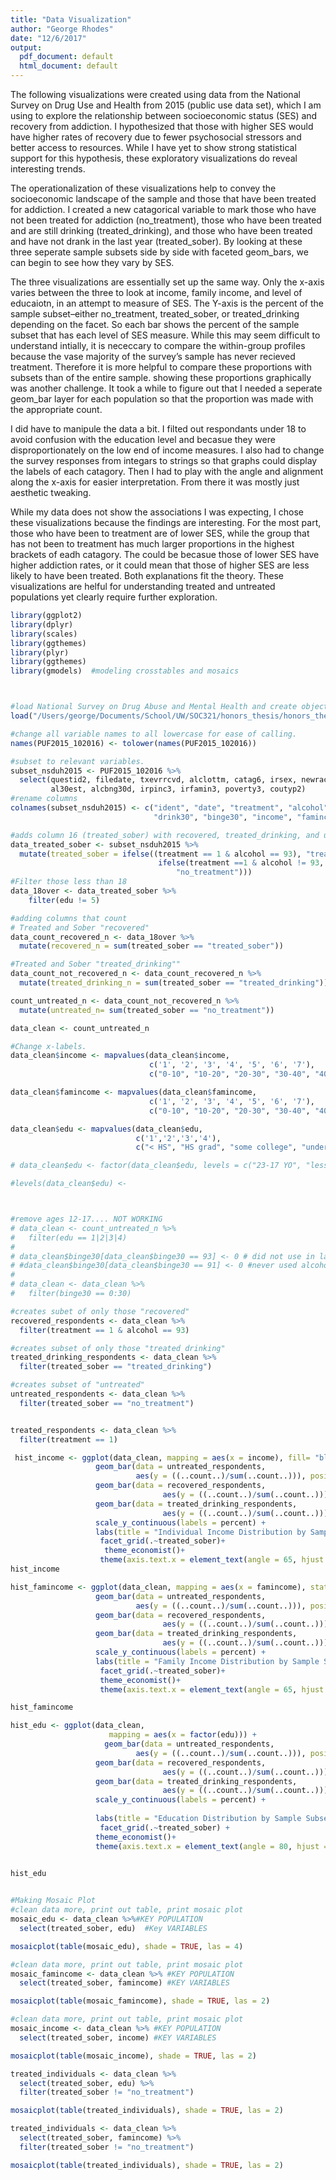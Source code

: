 ```yaml
---
title: "Data Visualization"
author: "George Rhodes"
date: "12/6/2017"
output:
  pdf_document: default
  html_document: default
---
```



The following visualizations were created using data from the National Survey on Drug Use and Health from 2015 (public use data set), which I am using to explore the relationship between socioeconomic status (SES) and recovery from addiction. I hypothesized that those with higher SES would have higher rates of recovery due to fewer psychosocial stressors and better access to resources. While I have yet to show strong statistical support for this hypothesis, these exploratory visualizations do reveal interesting trends. 

The operationalization of these visualizations help to convey the socioeconomic landscape of the sample and those that have been treated for addiction. I created a new catagorical variable to mark those who have not been treated for addiction (no_treatment), those who have been treated and are still drinking (treated_drinking), and those who have been treated and have not drank in the last year (treated_sober). By looking at these three seperate sample subsets side by side with faceted geom_bars, we can begin to see how they vary by SES. 

The three visualizations are essentially set up the same way. Only the x-axis varies between the three to look at income, family income, and level of educaiotn, in an attempt to measure of SES. The Y-axis is the percent of the sample subset--either no_treatment, treated_sober, or treated_drinking depending on the facet. So each bar shows the percent of the sample subset that has each level of SES measure. While this may seem difficult to understand intially, it is nececcary to compare the within-group profiles because the vase majority of the survey's sample has never recieved treatment. Therefore it is more helpful to compare these proportions with subsets than of the entire sample. showing these proportions graphically was another challenge. It took a while to figure out that I needed a seperate geom_bar layer for each population so that the proportion was made with the appropriate count. 

I did have to manipule the data a bit.  I filted out respondants under 18 to avoid confusion with the education level and becasue they were disproportionately on the low end of income measures. I also had to change the survey responses from integars to strings so that graphs could display the labels of each catagory. Then I had to play with the angle and alignment along the x-axis for easier interpretation. From there it was mostly just aesthetic tweaking.

While my data does not show the associations I was expecting, I chose these visualizations because the findings are interesting. For the most part, those who have been to treatment are of lower SES, while the group that has not been to treatment has much larger proportions in the highest brackets of eadh catagory. The could be becasue those of lower SES have higher addiction rates, or it could mean that those of higher SES are less likely to have been treated. Both explanations fit the theory. These visualizations are helful for understanding treated and untreated populations yet clearly require further exploration. 



```r
library(ggplot2)
library(dplyr)
library(scales)
library(ggthemes)
library(plyr)
library(ggthemes)
library(gmodels)  #modeling crosstables and mosaics



#load National Survey on Drug Abuse and Mental Health and create object nsduh2015.
load("/Users/george/Documents/School/UW/SOC321/honors_thesis/honors_thesis/NSDUH-2015-survey-data.rda")

#change all variable names to all lowercase for ease of calling.
names(PUF2015_102016) <- tolower(names(PUF2015_102016))

#subset to relevant variables. 
subset_nsduh2015 <- PUF2015_102016 %>%
  select(questid2, filedate, txevrrcvd, alclottm, catag6, irsex, newrace2, irmaritstat, eduhighcat,
         al30est, alcbng30d, irpinc3, irfamin3, poverty3, coutyp2) 
#rename columns
colnames(subset_nsduh2015) <- c("ident", "date", "treatment", "alcohol", "age", "sex", "race", "marital", "edu", 
                                "drink30", "binge30", "income", "famincome", "poverty", "countytype")

#adds column 16 (treated_sober) with recovered, treated_drinking, and untreated 
data_treated_sober <- subset_nsduh2015 %>%
  mutate(treated_sober = ifelse((treatment == 1 & alcohol == 93), "treated_sober",
                                 ifelse(treatment ==1 & alcohol != 93, "treated_drinking",
                                     "no_treatment")))
#Filter those less than 18
data_18over <- data_treated_sober %>%
    filter(edu != 5)

#adding columns that count
# Treated and Sober "recovered"
data_count_recovered_n <- data_18over %>%
  mutate(recovered_n = sum(treated_sober == "treated_sober"))

#Treated and Sober "treated_drinking""
data_count_not_recovered_n <- data_count_recovered_n %>%
  mutate(treated_drinking_n = sum(treated_sober == "treated_drinking"))

count_untreated_n <- data_count_not_recovered_n %>%
  mutate(untreated_n= sum(treated_sober == "no_treatment"))

data_clean <- count_untreated_n 

#Change x-labels. 
data_clean$income <- mapvalues(data_clean$income,
                               c('1', '2', '3', '4', '5', '6', '7'),
                               c("0-10", "10-20", "20-30", "30-40", "40-50","50-75", "75+"))

data_clean$famincome <- mapvalues(data_clean$famincome,
                               c('1', '2', '3', '4', '5', '6', '7'),
                               c("0-10", "10-20", "20-30", "30-40", "40-50","50-75", "75+"))

data_clean$edu <- mapvalues(data_clean$edu,
                            c('1','2','3','4'),
                            c("< HS", "HS grad", "some college", "undergrad degree"))

# data_clean$edu <- factor(data_clean$edu, levels = c("23-17 YO", "less than HS", "HS grad", "some college", "college grad"))

#levels(data_clean$edu) <- 



#remove ages 12-17.... NOT WORKING
# data_clean <- count_untreated_n %>%
#   filter(edu == 1|2|3|4)
# 
# data_clean$binge30[data_clean$binge30 == 93] <- 0 # did not use in last 30
# #data_clean$binge30[data_clean$binge30 == 91] <- 0 #never used alcohol
# 
# data_clean <- data_clean %>%
#   filter(binge30 == 0:30)

#creates subet of only those "recovered"
recovered_respondents <- data_clean %>%
  filter(treatment == 1 & alcohol == 93)

#creates subset of only those "treated drinking"
treated_drinking_respondents <- data_clean %>%
  filter(treated_sober == "treated_drinking")

#creates subset of "untreated"
untreated_respondents <- data_clean %>%
  filter(treated_sober == "no_treatment")


treated_respondents <- data_clean %>%
  filter(treatment == 1)

 hist_income <- ggplot(data_clean, mapping = aes(x = income), fill= "blue", stat = "count") +
                   geom_bar(data = untreated_respondents,
                            aes(y = ((..count..)/sum(..count..))), position = "dodge", fill = "red") +
                   geom_bar(data = recovered_respondents,
                                  aes(y = ((..count..)/sum(..count..))), position = "dodge", fill = "blue") +
                   geom_bar(data = treated_drinking_respondents,
                                  aes(y = ((..count..)/sum(..count..))), position = "dodge", fill = "purple") +
                   scale_y_continuous(labels = percent) +
                   labs(title = "Individual Income Distribution by Sample Subset (18 and older)", x = "Annual Income($1000's)", y = "Percent of Adults 18+ in Income Bracket") +
                    facet_grid(.~treated_sober)+
                     theme_economist()+
                    theme(axis.text.x = element_text(angle = 65, hjust = 0, vjust = 0), axis.title.x = element_text(vjust = -.25))
hist_income

hist_famincome <- ggplot(data_clean, mapping = aes(x = famincome), stat = "count") +
                   geom_bar(data = untreated_respondents, 
                            aes(y = ((..count..)/sum(..count..))), position = "dodge", fill = "red") +
                   geom_bar(data = recovered_respondents, 
                                  aes(y = ((..count..)/sum(..count..))), position = "dodge", fill = "blue") +
                   geom_bar(data = treated_drinking_respondents, 
                                  aes(y = ((..count..)/sum(..count..))), position = "dodge", fill = "purple") +
                   scale_y_continuous(labels = percent) +
                   labs(title = "Family Income Distribution by Sample Subset (18 and older)", x = "Annual Income($1000's)", y = "Percent of Adults 18+ in Income Bracket") +
                    facet_grid(.~treated_sober)+
                    theme_economist()+
                    theme(axis.text.x = element_text(angle = 65, hjust = 0, vjust = 0), axis.title.x = element_text(vjust = -.25))

hist_famincome

hist_edu <- ggplot(data_clean, 
                      mapping = aes(x = factor(edu))) +
                     geom_bar(data = untreated_respondents, 
                            aes(y = ((..count..)/sum(..count..))), position = "dodge", fill = "red") +
                   geom_bar(data = recovered_respondents, 
                                  aes(y = ((..count..)/sum(..count..))), position = "dodge", fill = "blue") +
                   geom_bar(data = treated_drinking_respondents, 
                                  aes(y = ((..count..)/sum(..count..))), position = "dodge", fill = "purple")+
                   scale_y_continuous(labels = percent) +
  
                   labs(title = "Education Distribution by Sample Subset (18 and older)", x = "Highest Level of Education Completed", y = "Percent of Population in Education Level") +
                    facet_grid(.~treated_sober) +
                   theme_economist()+
                   theme(axis.text.x = element_text(angle = 80, hjust = .4, vjust = .45))
                  

hist_edu


#Making Mosaic Plot
#clean data more, print out table, print mosaic plot
mosaic_edu <- data_clean %>%#KEY POPULATION
  select(treated_sober, edu)  #Key VARIABLES

mosaicplot(table(mosaic_edu), shade = TRUE, las = 4)

#clean data more, print out table, print mosaic plot
mosaic_famincome <- data_clean %>% #KEY POPULATION
  select(treated_sober, famincome) #KEY VARIABLES

mosaicplot(table(mosaic_famincome), shade = TRUE, las = 2)

#clean data more, print out table, print mosaic plot
mosaic_income <- data_clean %>% #KEY POPULATION
  select(treated_sober, income) #KEY VARIABLES

mosaicplot(table(mosaic_income), shade = TRUE, las = 2)

treated_individuals <- data_clean %>%
  select(treated_sober, edu) %>%
  filter(treated_sober != "no_treatment")

mosaicplot(table(treated_individuals), shade = TRUE, las = 2)

treated_individuals <- data_clean %>%
  select(treated_sober, famincome) %>%
  filter(treated_sober != "no_treatment")

mosaicplot(table(treated_individuals), shade = TRUE, las = 2)

```

